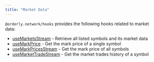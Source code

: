```yaml
---
title: "Market Data"
---
```


`@orderly.network/hooks` provides the following hooks related to market data:

- [useMarketsStream](/sdks/hooks/streaming/use-markets-stream) - Retrieve all listed symbols and its market data
- [useMarkPrice](/sdks/hooks/advanced/use-mark-price) - Get the mark price of a single symbol
- [useMarkPricesStream](/sdks/hooks/streaming/use-mark-prices-stream) - Get the mark price of all symbols
- [useMarketTradeStream](/sdks/hooks/streaming/use-market-trade-stream) - Get the market trades history of a symbol
